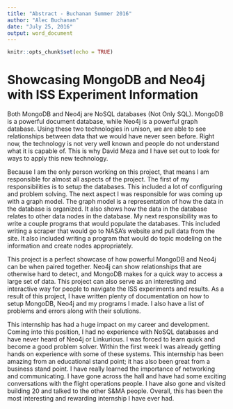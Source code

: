 ```yaml
---
title: "Abstract - Buchanan Summer 2016"
author: "Alec Buchanan"
date: "July 25, 2016"
output: word_document
---
```


```r
knitr::opts_chunk$set(echo = TRUE)
```

# Showcasing MongoDB and Neo4j with ISS Experiment Information

Both MongoDB and Neo4j are NoSQL databases (Not Only SQL). MongoDB is a powerful document database, 
while Neo4j is a powerful graph database. Using these two technologies in unison, we are able to see 
relationships between data that we would have never seen before. Right now, the technology is not very 
well known and people do not understand what it is capable of. This is why David Meza and I have set out
to look for ways to apply this new technology.
	
Because I am the only person working on this project, that means I am responsible for almost all aspects
of the project. The first of my responsibilities is to setup the databases. This included a lot of 
configuring and problem solving. The next aspect I was responsible for was coming up with a graph model.
The graph model is a representation of how the data in the database is organized. It also shows how the
data in the database relates to other data nodes in the database. My next responsibility was to write a 
couple programs that would populate the databases. This included writing a scraper that would go to 
NASA’s website and pull data from the site. It also included writing a program that would do topic 
modeling on the information and create nodes appropriately.
	
This project is a perfect showcase of how powerful MongoDB and Neo4j can be when paired together. 
Neo4j can show relationships that are otherwise hard to detect, and MongoDB makes for a quick way to 
access a large set of data. This project can also serve as an interesting and interactive way for people
to navigate the ISS experiments and results. As a result of this project, I have written plenty of 
documentation on how to setup MongoDB, Neo4j and my programs I made. I also have a list of problems and
errors along with their solutions.
	
This internship has had a huge impact on my career and development. Coming into this position, I had no 
experience with NoSQL databases and have never heard of Neo4j or Linkurious. I was forced to learn quick
and become a good problem solver. Within the first week I was already getting hands on experience with 
some of these systems. This internship has been amazing from an educational stand point; it has also been
great from a business stand point. I have really learned the importance of networking and communicating.
I have gone across the hall and have had some exciting conversations with the flight operations people.
I have also gone and visited building 20 and talked to the other S&MA people. Overall, this has been the
most interesting and rewarding internship I have ever had.
